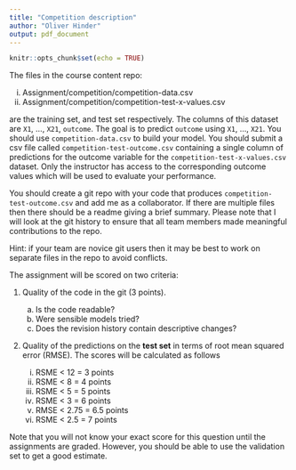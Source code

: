 ```yaml
---
title: "Competition description"
author: "Oliver Hinder"
output: pdf_document
---
```


```r
knitr::opts_chunk$set(echo = TRUE)
```

The files in the course content repo:

  i. Assignment/competition/competition-data.csv
  iii. Assignment/competition/competition-test-x-values.csv
  
are the training set, and test set respectively.
The columns of this dataset are `X1`, ..., `X21`, `outcome`. 
The goal is to predict `outcome` using `X1`, ..., `X21`.
You should use `competition-data.csv` to build your model.
You should submit a csv file called `competition-test-outcome.csv` 
containing a single column of
predictions for the outcome variable
for the `competition-test-x-values.csv` dataset.
Only the instructor has access to the corresponding outcome values
which will be used to evaluate your performance.

You should create a git repo with your code that produces
`competition-test-outcome.csv` and add me as a collaborator. 
If there are multiple files then there should be a readme
giving a brief summary.
Please note that I will look at the git history to ensure
that all team members made meaningful contributions 
to the repo.

Hint: if your team are novice git users then it may be best to work
on separate files in the repo to avoid conflicts.

The assignment will be scored on two criteria:

1. 
Quality of the code in the git (3 points). 
    a. Is the code readable? 
    b. Were sensible models tried? 
    c. Does the revision history contain
    descriptive changes?

2. 
Quality of the predictions on the **test set** in terms of root mean squared
error (RMSE). The scores will be calculated as follows

    i. RSME < 12 = 3 points
    ii. RSME < 8 = 4 points
    iii. RSME < 5 = 5 points
    iv. RSME < 3 = 6 points
    v. RMSE < 2.75 = 6.5 points
    vi. RSME < 2.5 = 7 points
    
Note that you will not know your exact score for this question until the 
assignments are graded. However, you should be able to use the validation
set to get a good estimate.

